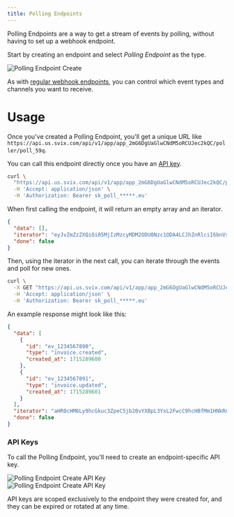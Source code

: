 ```yaml
---
title: Polling Endpoints
---
```


Polling Endpoints are a way to get a stream of events by polling, without having to set up a webhook endpoint.

Start by creating an endpoint and select *Polling Endpoint* as the type.

![Polling Endpoint Create](../../img/advanced-endpoints/polling-endpoint-create.png)

As with [regular webhook endpoints](/receiving/using-app-portal/adding-endpoints), you can control which event types and channels you want to receive.


# Usage

Once you've created a Polling Endpoint, you'll get a unique URL like `https://api.us.svix.com/api/v1/app/app_2mG6DgUaGlwCNdM5oRCUJec2kQC/poller/poll_59q`.

You can call this endpoint directly once you have an [API key](/receiving/using-app-portal/polling-endpoints#api-keys).

```bash
curl \
  "https://api.us.svix.com/api/v1/app/app_2mG6DgUaGlwCNdM5oRCUJec2kQC/poller/poll_59q" \
  -H 'Accept: application/json' \
  -H 'Authorization: Bearer sk_poll_*****.eu'
```

When first calling the endpoint, it will return an empty array and an iterator.

```json
{
  "data": [],
  "iterator": "eyJvZmZzZXQiOi05MjIzMzcyMDM2ODU0Nzc1ODA4LCJhZnRlciI6bnVsbH0",
  "done": false
}
```

Then, using the iterator in the next call, you can iterate through the events and poll for new ones.

```bash
curl \
  -X GET "https://api.us.svix.com/api/v1/app/app_2mG6DgUaGlwCNdM5oRCUJec2kQC/poller/poll_59q?iterator=eyJv..." \
  -H 'Accept: application/json' \
  -H 'Authorization: Bearer sk_poll_*****.eu'
```

An example response might look like this:

```json
{
  "data": [
    {
      "id": "ev_1234567890",
      "type": "invoice.created",
      "created_at": 1715289600
    },
    {
      "id": "ev_1234567891",
      "type": "invoice.updated",
      "created_at": 1715289601
    }
  ],
  "iterator": "aHR0cHM6Ly9hcGkuc3ZpeC5jb20vYXBpL3YxL2FwcC9hcHBfMm1HNkRnVWE=",
  "done": false
}
```

### API Keys

To call the Polling Endpoint, you'll need to create an endpoint-specific API key.


<div style={{ display: 'flex', alignItems: 'center', justifyContent: 'space-between', width: '100%', marginBottom: '2rem' }}>
<div style={{ width: '35%' }}>
  <img
    src={require('../../img/advanced-endpoints/polling-endpoint-details-create-key.png').default}
    alt="Polling Endpoint Create API Key"
    style={{ objectFit: 'contain', boxShadow: '0 0' }}
  />
</div>
  <div style={{ width: '60%' }}>
  <img
    src={require('../../img/advanced-endpoints/polling-endpoint-create-key.png').default}
    alt="Polling Endpoint Create API Key"
    style={{ objectFit: 'contain', boxShadow: '0 0' }}
  />
  </div>
</div>


API keys are scoped exclusively to the endpoint they were created for, and they can be expired or rotated at any time.


